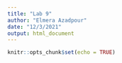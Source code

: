 ```yaml
---
title: "Lab 9"
author: "Elmera Azadpour"
date: "12/3/2021"
output: html_document
---
```


```r
knitr::opts_chunk$set(echo = TRUE)
```

